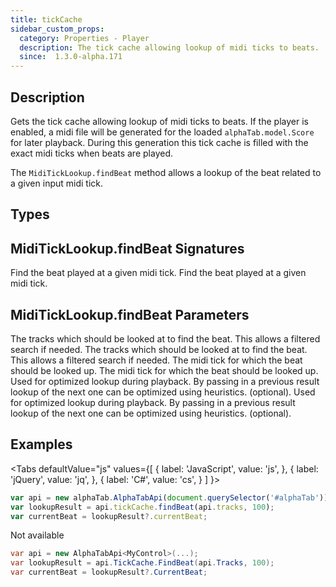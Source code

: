 ```yaml
---
title: tickCache
sidebar_custom_props:
  category: Properties - Player
  description: The tick cache allowing lookup of midi ticks to beats.
  since:  1.3.0-alpha.171
---
```


<SinceBadge since="1.3.0-alpha.171" />


## Description
Gets the tick cache allowing lookup of midi ticks to beats. If the player is enabled, a midi file will be generated
for the loaded `alphaTab.model.Score` for later playback. During this generation this tick cache is filled with the 
exact midi ticks when beats are played. 

The `MidiTickLookup.findBeat` method allows a lookup of the beat related to a given input midi tick.


<PropertyDescription metadata={metadata} />


## Types

<TypeTable>
    <TypeRow type="net" name="AlphaTab.Midi.MidiTickLookup" />
    <TypeRow type="js" name="alphaTab.midi.MidiTickLookup" />
</TypeTable>


## MidiTickLookup.findBeat Signatures

<TypeTable>
    <TypeRow type="net" name="MidiTickLookupFindBeatResult FindBeat(IList<Track> tracks, int tick, MidiTickLookupFindBeatResult? currentBeatHint = null)">
        Find the beat played at a given midi tick. 
    </TypeRow>
    <TypeRow type="js" name="findBeat(tracks: Track[], tick: number, currentBeatHint: MidiTickLookupFindBeatResult | null): MidiTickLookupFindBeatResult">
        Find the beat played at a given midi tick. 
    </TypeRow>
</TypeTable>

## MidiTickLookup.findBeat Parameters

<ParameterTable>
    <ParameterRow platform="js" name="tracks" type="alphaTab.model.Track[]">
        The tracks which should be looked at to find the beat. This allows a filtered search if needed.
    </ParameterRow>
    <ParameterRow platform="net" name="tracks" type="IList<AlphaTab.Model.Track>">
        The tracks which should be looked at to find the beat. This allows a filtered search if needed.
    </ParameterRow>
    <ParameterRow platform="js" name="tick" type="int">
        The midi tick for which the beat should be looked up. 
    </ParameterRow>
    <ParameterRow platform="net" name="tick" type="number">
        The midi tick for which the beat should be looked up. 
    </ParameterRow>
    <ParameterRow platform="js" name="currentBeatHint" type="AlphaTab.Midi.MidiTickLookupFindBeatResult">
        Used for optimized lookup during playback. By passing in a previous result lookup of the next one can be optimized using heuristics. (optional).
    </ParameterRow>
    <ParameterRow platform="net" name="currentBeatHint" type="alphaTab.midi.MidiTickLookupFindBeatResult">
        Used for optimized lookup during playback. By passing in a previous result lookup of the next one can be optimized using heuristics. (optional).
    </ParameterRow>
</ParameterTable>

## Examples

<Tabs
  defaultValue="js"
  values={[
    { label: 'JavaScript', value: 'js', },
    { label: 'jQuery', value: 'jq', },
    { label: 'C#', value: 'cs', }
  ]
}>
<TabItem value="js">

```js
var api = new alphaTab.AlphaTabApi(document.querySelector('#alphaTab'));
var lookupResult = api.tickCache.findBeat(api.tracks, 100);
var currentBeat = lookupResult?.currentBeat;
```

</TabItem>
<TabItem value="jq">
Not available
</TabItem>
<TabItem value="cs">

```csharp
var api = new AlphaTabApi<MyControl>(...);
var lookupResult = api.TickCache.FindBeat(api.Tracks, 100);
var currentBeat = lookupResult?.CurrentBeat;
```

</TabItem>
</Tabs>